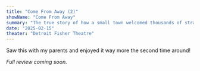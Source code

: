 ```yaml
---
title: "Come From Away (2)"
showName: "Come From Away"
summary: "The true story of how a small town welcomed thousands of stranded travelers on 9/11."
date: "2025-02-15"
theater: "Detroit Fisher Theatre"
---
```


Saw this with my parents and enjoyed it way more the second time around!

_Full review coming soon._
